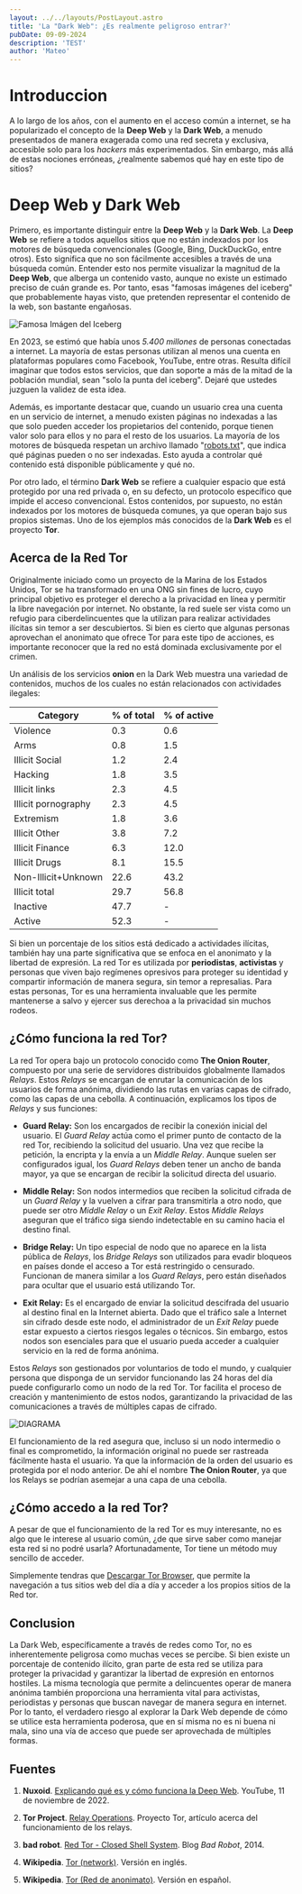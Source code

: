 ```yaml
---
layout: ../../layouts/PostLayout.astro
title: 'La "Dark Web": ¿Es realmente peligroso entrar?'
pubDate: 09-09-2024
description: 'TEST'
author: 'Mateo'
---
```

# Introduccion

A lo largo de los años, con el aumento en el acceso común a internet, se ha popularizado el concepto de la **Deep Web** y la **Dark Web**, a menudo presentados de manera exagerada como una red secreta y exclusiva, accesible solo para los *hackers* más experimentados. Sin embargo, más allá de estas nociones erróneas, ¿realmente sabemos qué hay en este tipo de sitios?

# Deep Web y Dark Web

Primero, es importante distinguir entre la **Deep Web** y la **Dark Web**. La **Deep Web** se refiere a todos aquellos sitios que no están indexados por los motores de búsqueda convencionales (Google, Bing, DuckDuckGo, entre otros). Esto significa que no son fácilmente accesibles a través de una búsqueda común. Entender esto nos permite visualizar la magnitud de la **Deep Web**, que alberga un contenido vasto, aunque no existe un estimado preciso de cuán grande es. Por tanto, esas "famosas imágenes del iceberg" que probablemente hayas visto, que pretenden representar el contenido de la web, son bastante engañosas.

![Famosa Imágen del Iceberg](https://edmateo.neocities.org/assets/iceberg-famoso.webp)

En 2023, se estimó que había unos *5.400 millones* de personas conectadas a internet. La mayoría de estas personas utilizan al menos una cuenta en plataformas populares como Facebook, YouTube, entre otras. Resulta difícil imaginar que todos estos servicios, que dan soporte a más de la mitad de la población mundial, sean "solo la punta del iceberg". Dejaré que ustedes juzguen la validez de esta idea.

Además, es importante destacar que, cuando un usuario crea una cuenta en un servicio de internet, a menudo existen páginas no indexadas a las que solo pueden acceder los propietarios del contenido, porque tienen valor solo para ellos y no para el resto de los usuarios. La mayoría de los motores de búsqueda respetan un archivo llamado "[robots.txt](https://developers.google.com/search/docs/crawling-indexing/robots/intro)", que indica qué páginas pueden o no ser indexadas. Esto ayuda a controlar qué contenido está disponible públicamente y qué no.

Por otro lado, el término **Dark Web** se refiere a cualquier espacio que está protegido por una red privada o, en su defecto, un protocolo específico que impide el acceso convencional. Estos contenidos, por supuesto, no están indexados por los motores de búsqueda comunes, ya que operan bajo sus propios sistemas. Uno de los ejemplos más conocidos de la **Dark Web** es el proyecto **Tor**.

## Acerca de la Red Tor

Originalmente iniciado como un proyecto de la Marina de los Estados Unidos, Tor se ha transformado en una ONG sin fines de lucro, cuyo principal objetivo es proteger el derecho a la privacidad en línea y permitir la libre navegación por internet. No obstante, la red suele ser vista como un refugio para ciberdelincuentes que la utilizan para realizar actividades ilícitas sin temor a ser descubiertos. Si bien es cierto que algunas personas aprovechan el anonimato que ofrece Tor para este tipo de acciones, es importante reconocer que la red no está dominada exclusivamente por el crimen.

Un análisis de los servicios **onion** en la Dark Web muestra una variedad de contenidos, muchos de los cuales no están relacionados con actividades ilegales:

| Category              | % of total | % of active |
|-----------------------|------------|-------------|
| Violence              | 0.3        | 0.6         |
| Arms                  | 0.8        | 1.5         |
| Illicit Social        | 1.2        | 2.4         |
| Hacking               | 1.8        | 3.5         |
| Illicit links         | 2.3        | 4.5         |
| Illicit pornography   | 2.3        | 4.5         |
| Extremism             | 1.8        | 3.6         |
| Illicit Other         | 3.8        | 7.2         |
| Illicit Finance       | 6.3        | 12.0        |
| Illicit Drugs         | 8.1        | 15.5        |
| Non-Illicit+Unknown   | 22.6       | 43.2        |
| Illicit total         | 29.7       | 56.8        |
| Inactive              | 47.7       | -           |
| Active                | 52.3       | -           |

Si bien un porcentaje de los sitios está dedicado a actividades ilícitas, también hay una parte significativa que se enfoca en el anonimato y la libertad de expresión. La red Tor es utilizada por **periodistas**, **activistas** y personas que viven bajo regímenes opresivos para proteger su identidad y compartir información de manera segura, sin temor a represalias. Para estas personas, Tor es una herramienta invaluable que les permite mantenerse a salvo y ejercer sus derechoa a la privacidad sin muchos rodeos.

## ¿Cómo funciona la red Tor?

La red Tor opera bajo un protocolo conocido como **The Onion Router**, compuesto por una serie de servidores distribuidos globalmente llamados *Relays*. Estos *Relays* se encargan de enrutar la comunicación de los usuarios de forma anónima, dividiendo las rutas en varias capas de cifrado, como las capas de una cebolla. A continuación, explicamos los tipos de *Relays* y sus funciones:

- **Guard Relay:** Son los encargados de recibir la conexión inicial del usuario. El *Guard Relay* actúa como el primer punto de contacto de la red Tor, recibiendo la solicitud del usuario. Una vez que recibe la petición, la encripta y la envía a un *Middle Relay*. Aunque suelen ser configurados igual, los *Guard Relays* deben tener un ancho de banda mayor, ya que se encargan de recibir la solicitud directa del usuario.

- **Middle Relay:** Son nodos intermedios que reciben la solicitud cifrada de un *Guard Relay* y la vuelven a cifrar para transmitirla a otro nodo, que puede ser otro *Middle Relay* o un *Exit Relay*. Estos *Middle Relays* aseguran que el tráfico siga siendo indetectable en su camino hacia el destino final.

- **Bridge Relay:** Un tipo especial de nodo que no aparece en la lista pública de *Relays*, los *Bridge Relays* son utilizados para evadir bloqueos en países donde el acceso a Tor está restringido o censurado. Funcionan de manera similar a los *Guard Relays*, pero están diseñados para ocultar que el usuario está utilizando Tor.

- **Exit Relay:** Es el encargado de enviar la solicitud descifrada del usuario al destino final en la Internet abierta. Dado que el tráfico sale a Internet sin cifrado desde este nodo, el administrador de un *Exit Relay* puede estar expuesto a ciertos riesgos legales o técnicos. Sin embargo, estos nodos son esenciales para que el usuario pueda acceder a cualquier servicio en la red de forma anónima. 

Estos *Relays* son gestionados por voluntarios de todo el mundo, y cualquier persona que disponga de un servidor funcionando las 24 horas del día puede configurarlo como un nodo de la red Tor. Tor facilita el proceso de creación y mantenimiento de estos nodos, garantizando la privacidad de las comunicaciones a través de múltiples capas de cifrado.

![DIAGRAMA](https://edmateo.neocities.org/assets/relays.webp)


El funcionamiento de la red asegura que, incluso si un nodo intermedio o final es comprometido, la información original no puede ser rastreada fácilmente hasta el usuario. Ya que la información de la orden del usuario es protegida por el nodo anterior. De ahí el nombre **The Onion Router**, ya que los Relays se podrían asemejar a una capa de una cebolla.

## ¿Cómo accedo a la red Tor?

A pesar de que el funcionamiento de la red Tor es muy interesante, no es algo que le interese al usuario común, ¿de que sirve saber como manejar esta red si no podré usarla? Afortunadamente, Tor tiene un método muy sencillo de acceder.

Simplemente tendras que [Descargar Tor Browser](https://www.torproject.org/download/), que permite la navegación a tus sitios web del día a día y acceder a los propios sitios de la Red tor.

## Conclusion

La Dark Web, específicamente a través de redes como Tor, no es inherentemente peligrosa como muchas veces se percibe. Si bien existe un porcentaje de contenido ilícito, gran parte de esta red se utiliza para proteger la privacidad y garantizar la libertad de expresión en entornos hostiles. La misma tecnología que permite a delincuentes operar de manera anónima también proporciona una herramienta vital para activistas, periodistas y personas que buscan navegar de manera segura en internet. Por lo tanto, el verdadero riesgo al explorar la Dark Web depende de cómo se utilice esta herramienta poderosa, que en sí misma no es ni buena ni mala, sino una vía de acceso que puede ser aprovechada de múltiples formas.

## Fuentes

1. **Nuxoid**. [Explicando qué es y cómo funciona la Deep Web](https://youtu.be/ASqdAvuBykA?si=U2N3m8NybW8Pj3Zb). YouTube, 11 de noviembre de 2022.

2. **Tor Project**. [Relay Operations](https://community.torproject.org/relay/). Proyecto Tor, artículo acerca del funcionamiento de los relays.

3. **bad robot**. [Red Tor - Closed Shell System](https://bad-robot.blogspot.com/2014/04/red-tor-closed-shell-system.html). Blog *Bad Robot*, 2014.

4. **Wikipedia**. [Tor (network)](https://en.wikipedia.org/wiki/Tor_(network)). Versión en inglés.

5. **Wikipedia**. [Tor (Red de anonimato)](https://es.wikipedia.org/wiki/Tor_(red_de_anonimato)). Versión en español.
